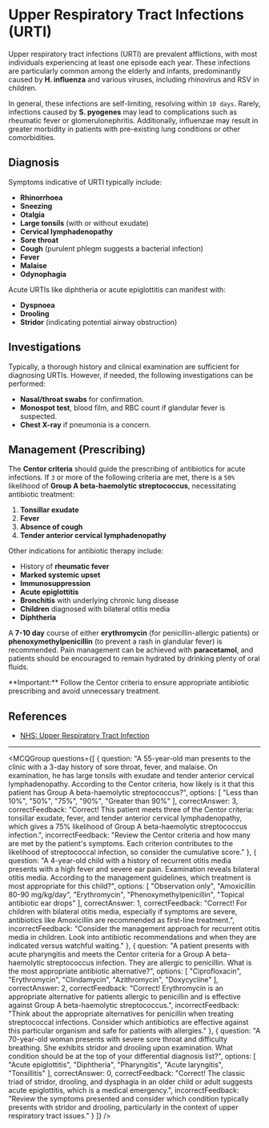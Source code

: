 
# Upper Respiratory Tract Infections (URTI)

Upper respiratory tract infections (URTI) are prevalent afflictions, with most individuals experiencing at least one episode each year. These infections are particularly common among the elderly and infants, predominantly caused by **H. influenza** and various viruses, including rhinovirus and RSV in children. 

In general, these infections are self-limiting, resolving within `10 days`. Rarely, infections caused by **S. pyogenes** may lead to complications such as rheumatic fever or glomerulonephritis. Additionally, influenzae may result in greater morbidity in patients with pre-existing lung conditions or other comorbidities.

## **Diagnosis**

Symptoms indicative of URTI typically include:

- **Rhinorrhoea**
- **Sneezing**
- **Otalgia**
- **Large tonsils** (with or without exudate)
- **Cervical lymphadenopathy**
- **Sore throat**
- **Cough** (purulent phlegm suggests a bacterial infection)
- **Fever**
- **Malaise**
- **Odynophagia**

Acute URTIs like diphtheria or acute epiglottitis can manifest with:

- **Dyspnoea**
- **Drooling**
- **Stridor** (indicating potential airway obstruction)

## **Investigations**

Typically, a thorough history and clinical examination are sufficient for diagnosing URTIs. However, if needed, the following investigations can be performed:

- **Nasal/throat swabs** for confirmation.
- **Monospot test**, blood film, and RBC count if glandular fever is suspected.
- **Chest X-ray** if pneumonia is a concern.

## **Management (Prescribing)**

The **Centor criteria** should guide the prescribing of antibiotics for acute infections. If `3` or more of the following criteria are met, there is a `50%` likelihood of **Group A beta-haemolytic streptococcus**, necessitating antibiotic treatment:

1. **Tonsillar exudate**
2. **Fever**
3. **Absence of cough**
4. **Tender anterior cervical lymphadenopathy**

Other indications for antibiotic therapy include:

- History of **rheumatic fever**
- **Marked systemic upset**
- **Immunosuppression**
- **Acute epiglottitis**
- **Bronchitis** with underlying chronic lung disease
- **Children** diagnosed with bilateral otitis media
- **Diphtheria**

A **7-10 day** course of either **erythromycin** (for penicillin-allergic patients) or **phenoxymethylpenicillin** (to prevent a rash in glandular fever) is recommended. Pain management can be achieved with **paracetamol**, and patients should be encouraged to remain hydrated by drinking plenty of oral fluids.

<Callout emoji="💊">
**Important:** Follow the Centor criteria to ensure appropriate antibiotic prescribing and avoid unnecessary treatment.
</Callout>

## **References**

- [NHS: Upper Respiratory Tract Infection](https://www.nhs.uk/conditions/respiratory-tract-infection/)

---

<MCQGroup questions={[
  {
    question: "A 55-year-old man presents to the clinic with a 3-day history of sore throat, fever, and malaise. On examination, he has large tonsils with exudate and tender anterior cervical lymphadenopathy. According to the Centor criteria, how likely is it that this patient has Group A beta-haemolytic streptococcus?",
    options: [
      "Less than 10%",
      "50%",
      "75%",
      "90%",
      "Greater than 90%"
    ],
    correctAnswer: 3,
    correctFeedback: "Correct! This patient meets three of the Centor criteria: tonsillar exudate, fever, and tender anterior cervical lymphadenopathy, which gives a 75% likelihood of Group A beta-haemolytic streptococcus infection.",
    incorrectFeedback: "Review the Centor criteria and how many are met by the patient's symptoms. Each criterion contributes to the likelihood of streptococcal infection, so consider the cumulative score."
  },
  {
    question: "A 4-year-old child with a history of recurrent otitis media presents with a high fever and severe ear pain. Examination reveals bilateral otitis media. According to the management guidelines, which treatment is most appropriate for this child?",
    options: [
      "Observation only",
      "Amoxicillin 80-90 mg/kg/day",
      "Erythromycin",
      "Phenoxymethylpenicillin",
      "Topical antibiotic ear drops"
    ],
    correctAnswer: 1,
    correctFeedback: "Correct! For children with bilateral otitis media, especially if symptoms are severe, antibiotics like Amoxicillin are recommended as first-line treatment.",
    incorrectFeedback: "Consider the management approach for recurrent otitis media in children. Look into antibiotic recommendations and when they are indicated versus watchful waiting."
  },
  {
    question: "A patient presents with acute pharyngitis and meets the Centor criteria for a Group A beta-haemolytic streptococcus infection. They are allergic to penicillin. What is the most appropriate antibiotic alternative?",
    options: [
      "Ciprofloxacin",
      "Erythromycin",
      "Clindamycin",
      "Azithromycin",
      "Doxycycline"
    ],
    correctAnswer: 2,
    correctFeedback: "Correct! Erythromycin is an appropriate alternative for patients allergic to penicillin and is effective against Group A beta-haemolytic streptococcus.",
    incorrectFeedback: "Think about the appropriate alternatives for penicillin when treating streptococcal infections. Consider which antibiotics are effective against this particular organism and safe for patients with allergies."
  },
  {
    question: "A 70-year-old woman presents with severe sore throat and difficulty breathing. She exhibits stridor and drooling upon examination. What condition should be at the top of your differential diagnosis list?",
    options: [
      "Acute epiglottitis",
      "Diphtheria",
      "Pharyngitis",
      "Acute laryngitis",
      "Tonsillitis"
    ],
    correctAnswer: 0,
    correctFeedback: "Correct! The classic triad of stridor, drooling, and dysphagia in an older child or adult suggests acute epiglottitis, which is a medical emergency.",
    incorrectFeedback: "Review the symptoms presented and consider which condition typically presents with stridor and drooling, particularly in the context of upper respiratory tract issues."
  }
]} />